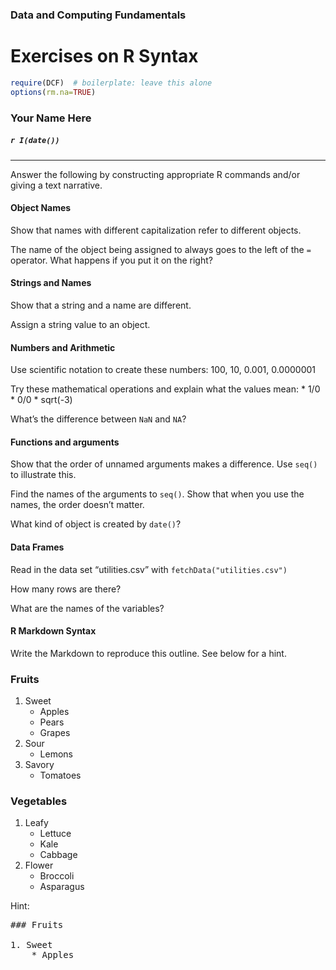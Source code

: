 ### Data and Computing Fundamentals

Exercises on R Syntax
============

```r
require(DCF)  # boilerplate: leave this alone
options(rm.na=TRUE)
```

### Your Name Here

##### `r I(date())`

------



Answer the following by constructing appropriate R commands and/or giving a text narrative.

#### Object Names

Show that names with different capitalization refer to different objects.

The name of the object being assigned to always goes to the left of the `=` operator.  What happens if you put it on the right?  

#### Strings and Names

Show that a string and a name are different.

Assign a string value to an object.

#### Numbers and Arithmetic

Use scientific notation to create these numbers: 100, 10, 0.001, 0.0000001

Try these mathematical operations and explain what the values mean:
* 1/0
* 0/0
* sqrt(-3)

What's the difference between `NaN` and `NA`?

#### Functions and arguments 

Show that the order of unnamed arguments makes a difference.  Use `seq()` to illustrate this.

Find the names of the arguments to `seq()`.  Show that when you use the names, the order doesn't matter.

What kind of object is created by `date()`?

#### Data Frames

Read in the data set "utilities.csv" with `fetchData("utilities.csv")`

How many rows are there?

What are the names of the variables?

#### R Markdown Syntax

Write the Markdown to reproduce this outline.  See below for a hint.


### Fruits

1. Sweet
    * Apples
    * Pears
    * Grapes
2. Sour
    * Lemons
3. Savory
    * Tomatoes

### Vegetables

1. Leafy
    * Lettuce
    * Kale
    * Cabbage
2. Flower
    * Broccoli
    * Asparagus
    
Hint:
<pre class="hint">
### Fruits

1. Sweet
    * Apples
</pre>

